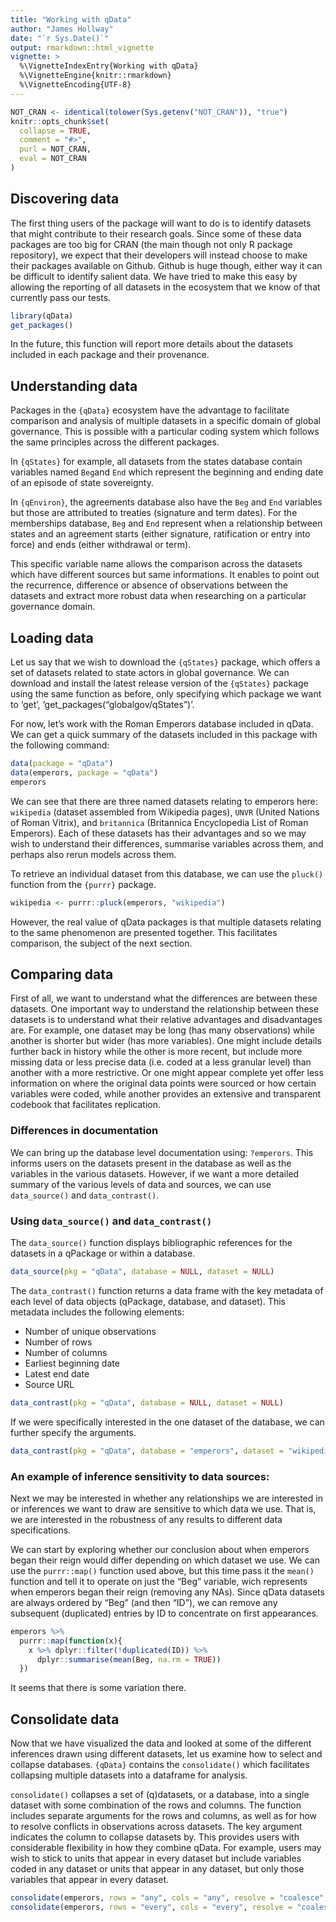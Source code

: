 ```yaml
---
title: "Working with qData"
author: "James Hollway"
date: "`r Sys.Date()`"
output: rmarkdown::html_vignette
vignette: >
  %\VignetteIndexEntry{Working with qData}
  %\VignetteEngine{knitr::rmarkdown}
  %\VignetteEncoding{UTF-8}
---
```


```r
NOT_CRAN <- identical(tolower(Sys.getenv("NOT_CRAN")), "true")
knitr::opts_chunk$set(
  collapse = TRUE,
  comment = "#>",
  purl = NOT_CRAN,
  eval = NOT_CRAN
)
```

## Discovering data

The first thing users of the package will want to do is to identify
datasets that might contribute to their research goals. 
Since some of these data packages are too big for CRAN 
(the main though not only R package repository), 
we expect that their developers will instead choose
to make their packages available on Github. 
Github is huge though, either way it can be difficult to identify salient data. 
We have tried to make this easy by allowing the reporting of all datasets 
in the ecosystem that we know of that currently pass our tests.

```r
library(qData)
get_packages()
```

In the future, this function will report more details about the datasets
included in each package and their provenance.

## Understanding data

Packages in the `{qData}` ecosystem have the advantage to facilitate comparison 
and analysis of multiple datasets in a specific domain of global governance. 
This is possible with a particular coding system which follows the same 
principles across the different packages. 

In `{qStates}` for example, all datasets from the states database contain 
variables named `Beg`and `End` which represent the beginning and ending date 
of an episode of state sovereignty.

In `{qEnviron}`, the agreements database also have the `Beg` and `End` variables 
but those are attributed to treaties (signature and term dates). 
For the memberships database, `Beg` and `End` represent when a relationship 
between states and an agreement starts (either signature, ratification or entry into force) 
and ends (either withdrawal or term).

This specific variable name allows the comparison across the datasets which 
have different sources but same informations. 
It enables to point out the recurrence, 
difference or absence of observations between the datasets and extract
more robust data when researching on a particular governance domain. 

## Loading data

Let us say that we wish to download the `{qStates}` package,
which offers a set of datasets related to state actors in global governance. 
We can download and install the latest release version of
the `{qStates}` package using the same function as before, only
specifying which package we want to 'get', 'get_packages("globalgov/qStates")'.

For now, let's work with the Roman Emperors database included in qData. 
We can get a quick summary of the datasets included in this
package with the following command:

```r
data(package = "qData")
data(emperors, package = "qData")
emperors
```

We can see that there are three named datasets relating to emperors here:
`wikipedia` (dataset assembled from Wikipedia pages), `UNVR` (United Nations of Roman Vitrix),
and `britannica` (Britannica Encyclopedia List of Roman Emperors).
Each of these datasets has their advantages and so we may wish
to understand their differences, summarise
variables across them, and perhaps also rerun models across them.

To retrieve an individual dataset from this database,
we can use the `pluck()` function from the `{purrr}` package.

```r
wikipedia <- purrr::pluck(emperors, "wikipedia")
```

However, the real value of qData packages is that multiple datasets
relating to the same phenomenon are presented together.
This facilitates comparison, the subject of the next section.

## Comparing data

First of all, we want to understand what the differences are between these datasets.
One important way to understand the relationship between these datasets is 
to understand what their relative advantages and disadvantages are.
For example, one dataset may be long (has many observations) 
while another is shorter but wider (has more variables).
One might include details further back in history while the other is more recent,
but include more missing data or less precise data
(i.e. coded at a less granular level) than another with a more restrictive. 
Or one might appear complete yet offer less information on where the original
data points were sourced or how certain variables were coded,
while another provides an extensive and transparent codebook
that facilitates replication.

### Differences in documentation

We can bring up the database level documentation using: `?emperors`.
This informs users on the datasets present in the database
as well as the variables in the various datasets. 
However, if we want a more detailed summary of the various levels of data 
and sources, we can use `data_source()` and `data_contrast()`.

### Using `data_source()` and `data_contrast()`

The `data_source()` function displays bibliographic references for the datasets
in a qPackage or within a database.

```r
data_source(pkg = "qData", database = NULL, dataset = NULL)
```

The `data_contrast()` function returns a data frame with the key metadata 
of each level of data objects (qPackage, database, and dataset).
This metadata includes the following elements:

* Number of unique observations
* Number of rows
* Number of columns
* Earliest beginning date
* Latest end date
* Source URL

```r
data_contrast(pkg = "qData", database = NULL, dataset = NULL)
```

If we were specifically interested in the one dataset of the
database, we can further specify the arguments. 

```r
data_contrast(pkg = "qData", database = "emperors", dataset = "wikipedia")
```

### An example of inference sensitivity to data sources:

Next we may be interested in whether any relationships we are interested in
or inferences we want to draw are sensitive to which data we use.
That is, we are interested in the robustness of any results to different data specifications.

We can start by exploring whether our conclusion about when emperors began their reign
would differ depending on which dataset we use.
We can use the `purrr::map()` function used above, but this time pass it the `mean()` function
and tell it to operate on just the "Beg" variable, wich represents 
when emperors began their reign (removing any NAs).
Since qData datasets are always ordered by "Beg" (and then "ID"),
we can remove any subsequent (duplicated) entries by ID to concentrate on first appearances.

```r
emperors %>% 
  purrr::map(function(x){
    x %>% dplyr::filter(!duplicated(ID)) %>%
      dplyr::summarise(mean(Beg, na.rm = TRUE))
  })
```

It seems that there is some variation there.

## Consolidate data

Now that we have visualized the data and looked at some of the different inferences
drawn using different datasets, let us examine how to select and collapse databases.
`{qData}` contains the `consolidate()` which facilitates collapsing multiple
datasets into a dataframe for analysis.

`consolidate()` collapses a set of (q)datasets, or a database,
into a single dataset with some combination of the rows and columns.
The function includes separate arguments for the rows and columns,
as well as for how to resolve conflicts in observations across datasets.
The key argument indicates the column to collapse datasets by.
This provides users with considerable flexibility in how they combine qData.
For example, users may wish to stick to units that appear in every dataset
but include variables coded in any dataset or units that appear in any dataset,
but only those variables that appear in every dataset.

```r
consolidate(emperors, rows = "any", cols = "any", resolve = "coalesce", key = "ID")
consolidate(emperors, rows = "every", cols = "every", resolve = "coalesce", key = "ID")
```
